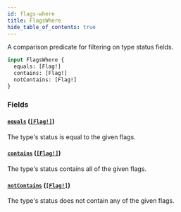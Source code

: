 ```yaml
---
id: flags-where
title: FlagsWhere
hide_table_of_contents: true
---
```



A comparison predicate for filtering on type status fields.

```graphql
input FlagsWhere {
  equals: [Flag!]
  contains: [Flag!]
  notContains: [Flag!]
}
```


### Fields

#### [`equals`](#) ([`[Flag!]`](/schema/enums/flag))

The type's status is equal to the given flags.


#### [`contains`](#) ([`[Flag!]`](/schema/enums/flag))

The type's status contains all of the given flags.


#### [`notContains`](#) ([`[Flag!]`](/schema/enums/flag))

The type's status does not contain any of the given flags.




